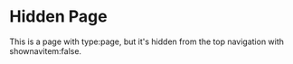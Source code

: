 # Hidden Page

This is a page with type:page, but it's hidden from the top navigation with
shownavitem:false.
